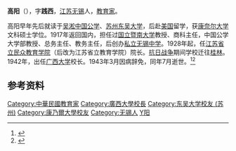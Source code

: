 '''高阳'''（{{bd|1892年|2月20日|1943年|7月6日}}），字'''践西'''，[[江苏|江苏]][[无锡|无锡]]人，[[教育家|教育家]]。

高阳早年先后就读于[[吴淞|吴淞]][[中国公学|中国公学]]、[[苏州东吴大学|苏州东吴大学]]，后赴[[美国|美国]]留学，获[[康奈尔大学|康奈尔大学]]文科硕士学位。1917年返回国内，担任过[[国立暨南大学|国立暨南大学]]教授、商科主任，中国公学大学部教授、总务主任、教务主任，后创办[[私立无锡中学|私立无锡中学]]。1928年起，任[[江苏省立教育学院|江苏省立民众教育学院]]（后改为江苏省立教育学院）院长。[[抗日战争|抗日战争]]期间学校迁往[[桂林|桂林]]。1942年，出任[[广西大学|广西大学]]校长。1943年3月因病辞免，同年7月逝世。<ref name="kmt">{{cite book|title=《中国国民党百年人物全书》|publisher=团结出版社|year=2005}}</ref><ref>{{cite web|url=http://www.wuxi.gov.cn/web101/mlxc/csmp/mr/jxd/212106.shtml|title=高阳|publisher=中国无锡|accessdate=2010-12-22|archive-date=2011-07-07|archive-url=https://web.archive.org/web/20110707210924/http://www.wuxi.gov.cn/web101/mlxc/csmp/mr/jxd/212106.shtml|dead-url=yes}}</ref>

== 参考资料 ==
{{reflist}}

{{DEFAULTSORT:Gao高}}
[[Category:中華民國教育家|Category:中華民國教育家]]
[[Category:廣西大學校長|Category:廣西大學校長]]
[[Category:东吴大学校友_(苏州)|Category:东吴大学校友 (苏州)]]
[[Category:康乃爾大學校友|Category:康乃爾大學校友]]
[[Category:无锡人|Category:无锡人]]
[[Category:高姓|Y阳]]